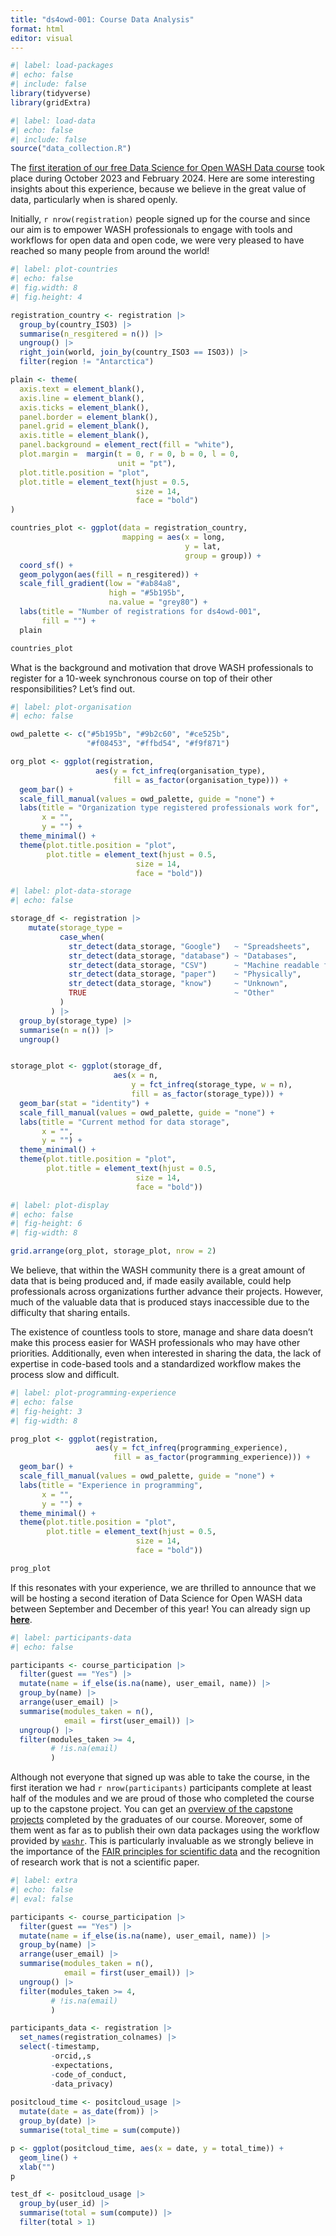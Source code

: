 ```yaml
---
title: "ds4owd-001: Course Data Analysis"
format: html
editor: visual
---
```


```r
#| label: load-packages
#| echo: false
#| include: false
library(tidyverse)
library(gridExtra)
```

```r
#| label: load-data
#| echo: false
#| include: false
source("data_collection.R")
```

The [first iteration of our free Data Science for Open WASH Data course](https://ds4owd-001.github.io/website/) took place during October 2023 and February 2024. Here are some interesting insights about this experience, because we believe in the great value of data, particularly when is shared openly.

Initially, `r nrow(registration)` people signed up for the course and since our aim is to empower WASH professionals to engage with tools and workflows for open data and open code, we were very pleased to have reached so many people from around the world!

```r
#| label: plot-countries
#| echo: false
#| fig.width: 8
#| fig.height: 4

registration_country <- registration |> 
  group_by(country_ISO3) |> 
  summarise(n_resgitered = n()) |> 
  ungroup() |> 
  right_join(world, join_by(country_ISO3 == ISO3)) |> 
  filter(region != "Antarctica")

plain <- theme(
  axis.text = element_blank(),
  axis.line = element_blank(),
  axis.ticks = element_blank(),
  panel.border = element_blank(),
  panel.grid = element_blank(),
  axis.title = element_blank(),
  panel.background = element_rect(fill = "white"),
  plot.margin =  margin(t = 0, r = 0, b = 0, l = 0, 
                        unit = "pt"),
  plot.title.position = "plot",
  plot.title = element_text(hjust = 0.5, 
                            size = 14, 
                            face = "bold")
)

countries_plot <- ggplot(data = registration_country, 
                         mapping = aes(x = long, 
                                       y = lat, 
                                       group = group)) + 
  coord_sf() +
  geom_polygon(aes(fill = n_resgitered)) +
  scale_fill_gradient(low = "#ab84a8", 
                      high = "#5b195b", 
                      na.value = "grey80") +
  labs(title = "Number of registrations for ds4owd-001", 
       fill = "") +
  plain

countries_plot
```

What is the background and motivation that drove WASH professionals to register for a 10-week synchronous course on top of their other responsibilities? Let's find out.

```r
#| label: plot-organisation
#| echo: false

owd_palette <- c("#5b195b", "#9b2c60", "#ce525b",
                 "#f08453", "#ffbd54", "#f9f871")

org_plot <- ggplot(registration, 
                   aes(y = fct_infreq(organisation_type), 
                       fill = as_factor(organisation_type))) +
  geom_bar() +
  scale_fill_manual(values = owd_palette, guide = "none") +
  labs(title = "Organization type registered professionals work for", 
       x = "", 
       y = "") + 
  theme_minimal() +
  theme(plot.title.position = "plot",
        plot.title = element_text(hjust = 0.5,
                            size = 14, 
                            face = "bold"))
```

```r
#| label: plot-data-storage
#| echo: false

storage_df <- registration |> 
    mutate(storage_type =
           case_when(
             str_detect(data_storage, "Google")   ~ "Spreadsheets",
             str_detect(data_storage, "database") ~ "Databases",
             str_detect(data_storage, "CSV")      ~ "Machine readable files",
             str_detect(data_storage, "paper")    ~ "Physically",
             str_detect(data_storage, "know")     ~ "Unknown",
             TRUE                                 ~ "Other"
           )
         ) |> 
  group_by(storage_type) |> 
  summarise(n = n()) |> 
  ungroup()


storage_plot <- ggplot(storage_df, 
                       aes(x = n,
                           y = fct_infreq(storage_type, w = n), 
                           fill = as_factor(storage_type))) +
  geom_bar(stat = "identity") +
  scale_fill_manual(values = owd_palette, guide = "none") +
  labs(title = "Current method for data storage", 
       x = "", 
       y = "") + 
  theme_minimal() +
  theme(plot.title.position = "plot",
        plot.title = element_text(hjust = 0.5,
                            size = 14, 
                            face = "bold"))
```

```r
#| label: plot-display
#| echo: false
#| fig-height: 6
#| fig-width: 8

grid.arrange(org_plot, storage_plot, nrow = 2)
```

We believe, that within the WASH community there is a great amount of data that is being produced and, if made easily available, could help professionals across organizations further advance their projects. However, much of the valuable data that is produced stays inaccessible due to the difficulty that sharing entails. 

The existence of countless tools to store, manage and share data doesn't make this process easier for WASH professionals who may have other priorities. Additionally, even when interested in sharing the data, the lack of expertise in code-based tools and a standardized workflow makes the process slow and difficult.

```r
#| label: plot-programming-experience
#| echo: false
#| fig-height: 3
#| fig-width: 8

prog_plot <- ggplot(registration, 
                   aes(y = fct_infreq(programming_experience), 
                       fill = as_factor(programming_experience))) +
  geom_bar() +
  scale_fill_manual(values = owd_palette, guide = "none") +
  labs(title = "Experience in programming", 
       x = "", 
       y = "") + 
  theme_minimal() +
  theme(plot.title.position = "plot",
        plot.title = element_text(hjust = 0.5,
                            size = 14, 
                            face = "bold"))

prog_plot
```

If this resonates with your experience, we are thrilled to announce that we will be hosting a second iteration of Data Science for Open WASH data between September and December of this year! You can already sign up [**here**](https://docs.google.com/forms/d/e/1FAIpQLScis4koBfXRkM2SG3mvq7qya9ibLVr2yzN-_7fKHsmfVNeM2g/viewform).

```r
#| label: participants-data
#| echo: false

participants <- course_participation |> 
  filter(guest == "Yes") |>
  mutate(name = if_else(is.na(name), user_email, name)) |> 
  group_by(name) |> 
  arrange(user_email) |> 
  summarise(modules_taken = n(),
            email = first(user_email)) |> 
  ungroup() |> 
  filter(modules_taken >= 4,
         # !is.na(email)
         ) 
```

Although not everyone that signed up was able to take the course, in the first iteration we had `r nrow(participants)` participants complete at least half of the modules and we are proud of those who completed the course up to the capstone project. You can get an [overview of the capstone projects](https://openwashdata.org/pages/academy/graduates/) completed by the graduates of our course. Moreover, some of them went as far as to publish their own data packages using the workflow provided by [`washr`](https://global-health-engineering.github.io/ghedatapublishing/). This is particularly invaluable as we strongly believe in the importance of the [FAIR principles for scientific data](https://www.go-fair.org/fair-principles/) and the recognition of research work that is not a scientific paper.

```r
#| label: extra
#| echo: false
#| eval: false

participants <- course_participation |> 
  filter(guest == "Yes") |>
  mutate(name = if_else(is.na(name), user_email, name)) |> 
  group_by(name) |> 
  arrange(user_email) |> 
  summarise(modules_taken = n(),
            email = first(user_email)) |> 
  ungroup() |> 
  filter(modules_taken >= 4,
         # !is.na(email)
         ) 

participants_data <- registration |> 
  set_names(registration_colnames) |> 
  select(-timestamp, 
         -orcid,,s
         -expectations,
         -code_of_conduct,
         -data_privacy) 
  
positcloud_time <- positcloud_usage |> 
  mutate(date = as_date(from)) |> 
  group_by(date) |> 
  summarise(total_time = sum(compute))

p <- ggplot(positcloud_time, aes(x = date, y = total_time)) +
  geom_line() + 
  xlab("")
p

test_df <- positcloud_usage |> 
  group_by(user_id) |>
  summarise(total = sum(compute)) |> 
  filter(total > 1) 
```